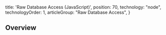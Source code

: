 
  title: 'Raw Database Access (JavaScript)',
  position: 70,
  technology: "node",
  technologyOrder: 1,
  articleGroup: "Raw Database Access",
}

## Overview